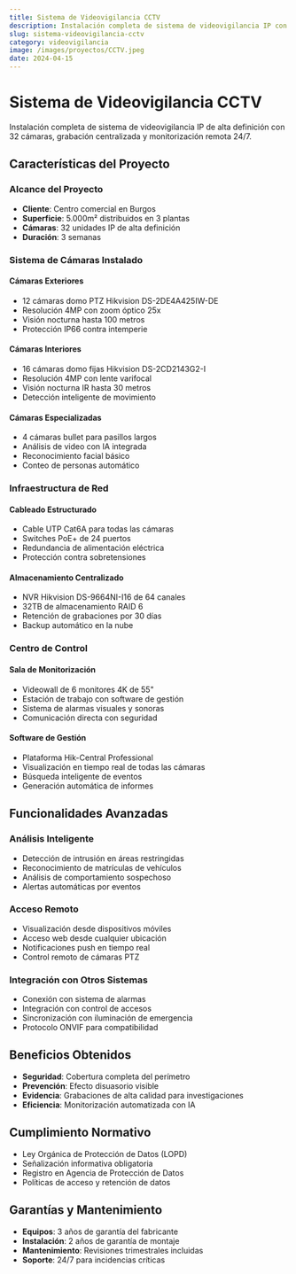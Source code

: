 ```yaml
---
title: Sistema de Videovigilancia CCTV
description: Instalación completa de sistema de videovigilancia IP con 32 cámaras, grabación en red y monitorización remota.
slug: sistema-videovigilancia-cctv
category: videovigilancia
image: /images/proyectos/CCTV.jpeg
date: 2024-04-15
---
```


# Sistema de Videovigilancia CCTV

Instalación completa de sistema de videovigilancia IP de alta definición con 32 cámaras, grabación centralizada y monitorización remota 24/7.

## Características del Proyecto

### Alcance del Proyecto
- **Cliente**: Centro comercial en Burgos
- **Superficie**: 5.000m² distribuidos en 3 plantas
- **Cámaras**: 32 unidades IP de alta definición
- **Duración**: 3 semanas

### Sistema de Cámaras Instalado

#### Cámaras Exteriores
- 12 cámaras domo PTZ Hikvision DS-2DE4A425IW-DE
- Resolución 4MP con zoom óptico 25x
- Visión nocturna hasta 100 metros
- Protección IP66 contra intemperie

#### Cámaras Interiores
- 16 cámaras domo fijas Hikvision DS-2CD2143G2-I
- Resolución 4MP con lente varifocal
- Visión nocturna IR hasta 30 metros
- Detección inteligente de movimiento

#### Cámaras Especializadas
- 4 cámaras bullet para pasillos largos
- Análisis de video con IA integrada
- Reconocimiento facial básico
- Conteo de personas automático

### Infraestructura de Red

#### Cableado Estructurado
- Cable UTP Cat6A para todas las cámaras
- Switches PoE+ de 24 puertos
- Redundancia de alimentación eléctrica
- Protección contra sobretensiones

#### Almacenamiento Centralizado
- NVR Hikvision DS-9664NI-I16 de 64 canales
- 32TB de almacenamiento RAID 6
- Retención de grabaciones por 30 días
- Backup automático en la nube

### Centro de Control

#### Sala de Monitorización
- Videowall de 6 monitores 4K de 55"
- Estación de trabajo con software de gestión
- Sistema de alarmas visuales y sonoras
- Comunicación directa con seguridad

#### Software de Gestión
- Plataforma Hik-Central Professional
- Visualización en tiempo real de todas las cámaras
- Búsqueda inteligente de eventos
- Generación automática de informes

## Funcionalidades Avanzadas

### Análisis Inteligente
- Detección de intrusión en áreas restringidas
- Reconocimiento de matrículas de vehículos
- Análisis de comportamiento sospechoso
- Alertas automáticas por eventos

### Acceso Remoto
- Visualización desde dispositivos móviles
- Acceso web desde cualquier ubicación
- Notificaciones push en tiempo real
- Control remoto de cámaras PTZ

### Integración con Otros Sistemas
- Conexión con sistema de alarmas
- Integración con control de accesos
- Sincronización con iluminación de emergencia
- Protocolo ONVIF para compatibilidad

## Beneficios Obtenidos

- **Seguridad**: Cobertura completa del perímetro
- **Prevención**: Efecto disuasorio visible
- **Evidencia**: Grabaciones de alta calidad para investigaciones
- **Eficiencia**: Monitorización automatizada con IA

## Cumplimiento Normativo

- Ley Orgánica de Protección de Datos (LOPD)
- Señalización informativa obligatoria
- Registro en Agencia de Protección de Datos
- Políticas de acceso y retención de datos

## Garantías y Mantenimiento

- **Equipos**: 3 años de garantía del fabricante
- **Instalación**: 2 años de garantía de montaje
- **Mantenimiento**: Revisiones trimestrales incluidas
- **Soporte**: 24/7 para incidencias críticas
